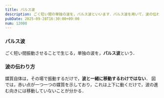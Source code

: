 ```yaml
---
title: パルス波
description: ごく短い間の単独の波を，パルス波といいます．パルス波を用いて，波の伝わり方を観察しましょう．
pubDate: 2025-09-28T16:30:00+09:00
num: 12000
---
```


<PulseWaveCanvas client:load />

### パルス波

ごく短い間振動させることで生じる，単独の波を，**パルス波**という．

### 波の伝わり方

媒質自体は，その場で振動するだけで，**波と一緒に移動するわけではない**．
図では，赤い点が一つ一つの媒質を示しており，これは上下に動くだけで，波の進む向きには移動していないことが分かる．